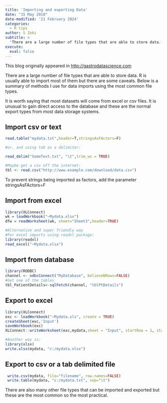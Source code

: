 ```yaml
---
title: 'Importing and exporting Data'
date: "15 May 2018"
date-modified: '21 February 2024'
categories:
  - R tips
author: S Zeki
subtitle: >
  'There are a large number of file types that are able to store data. R is usually able to import most of them but there are some caveats.'
execute: 
  eval: false
---
```


This blog originally appeared in [http://gastrodatascience.com](http://gastrodatascience.com)

There are a large number of file types that are able to store data. R is usually able to import most of them but there are some caveats. Below is a summary of methods I use for data imports using the most common file types.

It is worth saying that most datasets will come from excel or csv files. It is unusual to gain direct access to the database and these are the normal export types from most data storage systems.

## Import csv or text

```r
read.table("mydata.txt",header=T,stringsAsFActors=F) 

#or, and using tab as a delimiter:

read_delim("SomeText.txt", "\t",trim_ws = TRUE)

#Maybe get a csv off the internet:
tbl <- read.csv("http://www.example.com/download/data.csv")
```

To prevent strings being imported as factors, add the parameter stringsAsFActors=F

## Import from excel

```r
library(XLConnect)
wk = loadWorkbook("~Mydata.xlsx")
dfw = readWorksheet(wk, sheet="Sheet3",header=TRUE)

#Alternative and super friendly way
#For excel imports using readxl package:
library(readxl)
read_excel("~Mydata.xlsx")
```

## Import from database

```r
library(RODBC)
channel <- odbcConnect("MyDatabase", believeNRows=FALSE)
#Get one of the tables
tbl_PatientDetails<-sqlFetch(channel, "tblPtDetails")
```

## Export to excel

```r
library(XLConnect)
exc <- loadWorkbook("~Mydata.xls", create = TRUE)
createSheet(exc,'Input')
saveWorkbook(exc)
XLConnect::writeWorksheet(exc,mydata,sheet = "Input", startRow = 1, startCol = 2)

#Another way is:
library(xlsx)
write.xlsx(mydata, "c:/mydata.xlsx")
```

## Export to csv or a tab delimited file

```r
 write.csv(mydata, file="filename", row.names=FALSE)
 write.table(mydata, "c:/mydata.txt", sep="\t")
```

There are also many other file types that can be imported and exported but these are the most common so the most practical.
